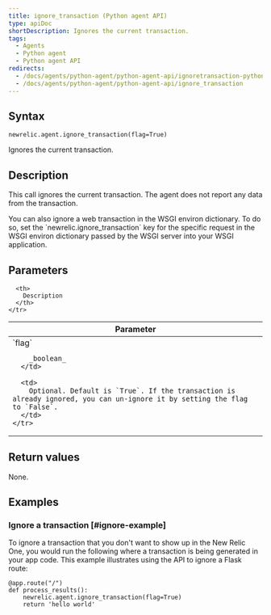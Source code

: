 ```yaml
---
title: ignore_transaction (Python agent API)
type: apiDoc
shortDescription: Ignores the current transaction.
tags:
  - Agents
  - Python agent
  - Python agent API
redirects:
  - /docs/agents/python-agent/python-agent-api/ignoretransaction-python-agent-api
  - /docs/agents/python-agent/python-agent-api/ignore_transaction
---
```


## Syntax

```
newrelic.agent.ignore_transaction(flag=True)
```

Ignores the current transaction.

## Description

This call ignores the current transaction. The agent does not report any data from the transaction.

<Callout variant="tip">
  You can also ignore a web transaction in the WSGI environ dictionary. To do so, set the `newrelic.ignore_transaction` key for the specific request in the WSGI environ dictionary passed by the WSGI server into your WSGI application.
</Callout>

## Parameters

<Table>
  <thead>
    <tr>
      <th width="25%">
        Parameter
      </th>

      <th>
        Description
      </th>
    </tr>
  </thead>

  <tbody>
    <tr>
      <td>
        `flag`

        _boolean_
      </td>

      <td>
        Optional. Default is `True`. If the transaction is already ignored, you can un-ignore it by setting the flag to `False`.
      </td>
    </tr>
  </tbody>
</Table>

## Return values

None.

## Examples

### Ignore a transaction [#ignore-example]

To ignore a transaction that you don't want to show up in the New Relic One, you would run the following where a transaction is being generated in your app code. This example illustrates using the API to ignore a Flask route:

```
@app.route("/")
def process_results():
    newrelic.agent.ignore_transaction(flag=True)
    return 'hello world'
```
